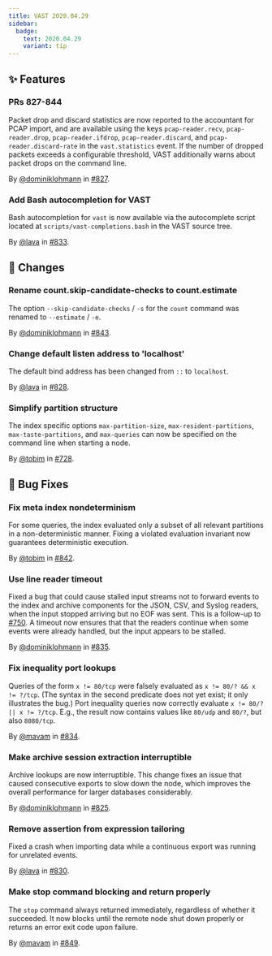 ```yaml
---
title: VAST 2020.04.29
sidebar:
  badge:
    text: 2020.04.29
    variant: tip
---
```


## ✨ Features

### PRs 827-844

Packet drop and discard statistics are now reported to the accountant for PCAP
import, and are available using the keys `pcap-reader.recv`, `pcap-reader.drop`,
`pcap-reader.ifdrop`, `pcap-reader.discard`, and `pcap-reader.discard-rate` in
the `vast.statistics` event. If the number of dropped packets exceeds a
configurable threshold, VAST additionally warns about packet drops on the
command line.

By [@dominiklohmann](https://github.com/dominiklohmann) in [#827](https://github.com/tenzir/tenzir/pull/827).

### Add Bash autocompletion for VAST

Bash autocompletion for `vast` is now available via the autocomplete script
located at `scripts/vast-completions.bash` in the VAST source tree.

By [@lava](https://github.com/lava) in [#833](https://github.com/tenzir/tenzir/pull/833).

## 🔄 Changes

### Rename count.skip-candidate-checks to count.estimate

The option `--skip-candidate-checks` / `-s` for the `count` command was renamed
to `--estimate` / `-e`.

By [@dominiklohmann](https://github.com/dominiklohmann) in [#843](https://github.com/tenzir/tenzir/pull/843).

### Change default listen address to 'localhost'

The default bind address has been changed from `::` to `localhost`.

By [@lava](https://github.com/lava) in [#828](https://github.com/tenzir/tenzir/pull/828).

### Simplify partition structure

The index specific options `max-partition-size`, `max-resident-partitions`,
`max-taste-partitions`, and `max-queries` can now be specified on the command
line when starting a node.

By [@tobim](https://github.com/tobim) in [#728](https://github.com/tenzir/tenzir/pull/728).

## 🐛 Bug Fixes

### Fix meta index nondeterminism

For some queries, the index evaluated only a subset of all relevant partitions
in a non-deterministic manner. Fixing a violated evaluation invariant now
guarantees deterministic execution.

By [@tobim](https://github.com/tobim) in [#842](https://github.com/tenzir/tenzir/pull/842).

### Use line reader timeout

Fixed a bug that could cause stalled input streams not to forward events to the
index and archive components for the JSON, CSV, and Syslog readers, when the
input stopped arriving but no EOF was sent. This is a follow-up to
[#750](https://github.com/tenzir/vast/pull/750). A timeout now ensures that that
the readers continue when some events were already handled, but the input
appears to be stalled.

By [@dominiklohmann](https://github.com/dominiklohmann) in [#835](https://github.com/tenzir/tenzir/pull/835).

### Fix inequality port lookups

Queries of the form `x != 80/tcp` were falsely evaluated as `x != 80/? && x !=
?/tcp`. (The syntax in the second predicate does not yet exist; it only
illustrates the bug.) Port inequality queries now correctly evaluate `x != 80/?
|| x != ?/tcp`. E.g., the result now contains values like `80/udp` and `80/?`,
but also `8080/tcp`.

By [@mavam](https://github.com/mavam) in [#834](https://github.com/tenzir/tenzir/pull/834).

### Make archive session extraction interruptible

Archive lookups are now interruptible. This change fixes an issue that caused
consecutive exports to slow down the node, which improves the overall
performance for larger databases considerably.

By [@dominiklohmann](https://github.com/dominiklohmann) in [#825](https://github.com/tenzir/tenzir/pull/825).

### Remove assertion from expression tailoring

Fixed a crash when importing data while a continuous export was running for
unrelated events.

By [@lava](https://github.com/lava) in [#830](https://github.com/tenzir/tenzir/pull/830).

### Make stop command blocking and return properly

The `stop` command always returned immediately, regardless of whether it
succeeded. It now blocks until the remote node shut down properly or returns an
error exit code upon failure.

By [@mavam](https://github.com/mavam) in [#849](https://github.com/tenzir/tenzir/pull/849).
